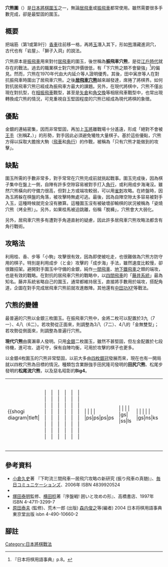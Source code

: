{{Shogi diagram|tright|
|  |  |  |  |  |  |  |  |  
|  |  |  |  |  |  |  |  |  
|  |  |  |  |  |  |  |  |  
|  |  |  |  |  |  |  |  |  
|  |  |  |  |  |  |  |  |  
|  |  |  |  |  |  |  |  |  
|  |  |  |  |  |ps|ps|ps|ps
|  |  |  |  |  |  |gs|ss|ls
|  |  |  |  |  |  |gs|ns|ks
|典型的振飛車穴熊}}
{{Shogi diagram|tright|
|lg|ng|  |  |  |  |  |ng|lg
|  |kg|gg|  |  |rg|  |  |  
|  |sg|  |gg|  |sg|bg|pg|pg
|pg|pg|pg|pg|pg|pg|pg|  |  
|  |  |  |  |  |  |  |ps|  
|  |  |ps|ss|ps|  |ps|  |  
|ps|ps|  |ps|  |ps|  |  |ps
|ls|ss|gs|bs|  |  |  |rs|  
|ks|ns|gs|  |  |  |  |ns|ls
|居飛車穴熊一例}}
'''穴熊圍'''（{{Lang|ja|穴熊囲い、あなぐまがこい}}）是[[日本將棋|日本將棋]][[圍玉|圍玉]]之一，無論[[居飛車|居飛車]]或[[振飛車|振飛車]]都常使用。雖然需要很多手數完成，卻是最堅固的圍玉。

== 概要 ==
把端筋（第1或第9行）[[香車|香車]]往前移一格，再將[[玉将|玉]]潛入其下，形如[[熊|熊]]潛藏進洞穴，古代也有「岩屋」、「獅子入洞」的說法。

穴熊原本是[[振飛車|振飛車]]用來對付[[居飛車|居飛車]]的圍玉，後世稱為'''振飛車穴熊'''，是從[[江戶時代|江戶時代]]就存在的戰法。過去的職業棋士對穴熊評價很低，有「下穴熊之類不會變強」<ref>『日本将棋用語事典』p.8。</ref>的偏見。然而，穴熊在1970年代由大内延介等人證明優秀。其後，田中寅彦等人在對抗振飛車時圍出了居飛車穴熊。之後'''[[居飛車穴熊|居飛車穴熊]]'''越來越發達，席捲了將棋界。如何對抗居飛車穴熊已經成為振飛車方最大的課題。另外，在現代將棋中，穴熊不僅出現在對抗型，在[[相振飛車|相振飛車]]戰型，甚至是[[矢倉|矢倉]]和[[角交換|角交換]]等相居飛車戰型中，也常出現轉換成穴熊的情況，可見重視自玉堅固程度的穴熊已經成為現代將棋的象徴。

== 優點 ==
金銀的連結密集，因而非常堅固，再加上[[玉將|玉將]]離戰場十分遙遠，形成「絕對不會被[[王手|王手]]（別稱'''Z'''，{{Lang|ja|ゼット}}）」的形勢，對手因此必須避免犧牲大量棋子。基於這些優點，穴熊方得以採取大膽捨大駒（[[飛車|飛車]]和[[角行|角行]]）的作戰，被稱為「只有穴熊才能做到的攻擊」。

== 缺點==
圍玉所需的手數非常多，對手常常在穴熊完成前就挑起戰事。圍玉完成後，因為棋子集中在盤上一側，自陣有許多空隙容易被對手打入[[角行|角行]]，或利用成步海淹沒。雖然穴熊橫向的守備力很高，但對上方或端攻較弱，可以用[[雀刺|雀刺]]攻略。在終盤時，因為玉將躲在棋盤的角落，被攻擊時無處可逃。最後，因為自陣空隙太多容易被對手入玉，這種時候就完全沒有勝算。這種圍玉沒有被破壞卻輸棋的狀況被稱為「姿燒穴熊（烤全熊）」。另外，如果桂馬被迫跳離，俗稱「脫褲」，穴熊會大大弱化{{sfn|週刊将棋|2004|p=66}}。

另外，居飛車穴熊多有遭對手角道直射的疑慮，因此許多居飛車穴熊攻略法都含有角行戰術。

== 攻略法 ==
利用桂、香、步等「小駒」攻擊很有效，因為即使被吃走，也很難做為穴熊方防守用的棋子。特別是利用成步（と金）攻擊的「成步海」手法，雖然速度比較慢，卻很難招架。避開對手圍玉中守備的金銀，純作[[一間飛車|一間飛車]]、[[地下鐵飛車|地下鐵飛車]]之類的端攻，也是有效的戰略。在對抗的居飛車穴熊的戰略中，以[[四間飛車|四間飛車]]的「[[藤井系統|藤井系統]]」最為知名。藤井系統省略自己的圍玉，通常都維持居玉，直接將手數用於端攻，搭配角道，企圖在對手完成居飛車穴熊前就攻進敵陣。其他還有[[中田功XP|中田功XP]]等戰法。

== 穴熊的變體 ==
最普遍的穴熊以金銀三枚圍玉。在振飛車穴熊中，金將二枚可以配置於3九（7一）、4八（6二）。若攻勢從正面來，則調整為3八（7二）、4八的「金無雙型」；若攻勢從側面來，則調整為普遍行穴熊。

'''現代穴熊'''由廣瀨章人發明。只用[[金將|金]][[銀將|銀]]二枚圍玉，雖然不甚堅固，但左金配置於七段待機，進可攻、退可守，保有自陣均衡，可用於攻擊的棋子也更多。

以金銀4枚圍玉的穴熊非常堅固，以前大多由[[美濃圍#銀冠|四枚銀冠]]發展而來，現在也有一開局就以四枚穴熊為目標的情況。種類包含業餘強手田尻隆司發明的'''田尻穴熊'''、松尾步發明的'''松尾流穴熊'''，以及惡名昭彰的'''Big4'''。
{|
|-
|
{{shogi diagram|tleft|
|  |  |  |  |  |  |  |  |  
|  |  |  |  |  |  |  |  |  
|  |  |  |  |  |  |  |  |  
|  |  |  |  |  |  |  |  |  
|  |  |  |  |  |  |  |  |  
|  |  |  |  |  |  |  |  |  
|  |  |  |  |  |ps|ps|ps|ps
|  |  |  |  |  |gs|  |ss|ls
|  |  |  |  |  |  |gs|ns|ks
|振飛車穴熊（3九金、4八金）}}
|
{{shogi diagram|tleft|
|  |  |  |  |  |  |  |  |  
|  |  |  |  |  |  |  |  |  
|  |  |  |  |  |  |  |  |  
|  |  |  |  |  |  |  |  |  
|  |  |  |  |  |  |  |  |  
|  |  |ps|ps|  |ps|ps|  |  
|ps|ps|bs|ss|ps|gs|  |ps|ps
|  |  |  |rs|  |  |  |ss|ls
|ls|ns|  |  |  |  |gs|ns|ks
|現代穴熊陣形}}
|
{{Shogi diagram|tleft|
|  |  |  |  |  |  |  |  |  
|  |  |  |  |  |  |  |  |  
|  |  |  |  |  |  |  |  |  
|  |  |  |  |  |  |  |  |  
|  |  |  |  |  |  |  |  |  
|  |  |ps|  |  |  |  |  |  
|ps|ps|bs|ps|  |  |  |  |  
|ls|ss|ss|  |  |  |  |  |  
|ks|ns|gs|gs|  |  |  |  |  
|田尻穴熊}}
|
{{Shogi diagram|tleft|
|  |  |  |  |  |  |  |  |  
|  |  |  |  |  |  |  |  |  
|  |  |  |  |  |  |  |  |  
|  |  |  |  |  |  |  |  |  
|  |  |  |  |  |  |  |  |  
|  |  |ps|ps|  |  |  |  |  
|ps|ps|  |gs|  |  |  |  |  
|ls|ss|gs|  |  |  |  |  |  
|ks|ns|ss|  |  |  |  |  |  
|松尾流穴熊}}
|
{{Shogi diagram|tleft|
|  |  |  |  |  |  |  |  |  
|  |  |  |  |  |  |  |  |  
|  |  |  |  |  |  |  |  |  
|  |  |  |  |  |  |  |  |  
|  |  |  |  |  |  |  |  |  
|  |ps|ps|  |  |  |  |  |  
|ps|ss|ss|ps|  |  |  |  |  
|ls|gs|gs|  |  |  |  |  |  
|ks|ns|  |  |  |  |  |  |  
|Big4}}
|}

== 參考資料 ==
* [[小倉久史|小倉久史]]著 『下町流三間飛車―居飛穴攻略の新研究 (振り飛車の真髄)』、[[毎日コミュニケーションズ|毎日コミュニケーションズ]]、2006年 ISBN 4839920524
* {{Citation |editor=週刊将棋| title = 役に立つ将棋の格言99 | year = 2004 | publisher = [[毎日コミュニケーションズ|毎日コミュニケーションズ]]}}
* [[塚田泰明|塚田泰明]]監修、[[横田稔|横田稔]]著『序盤戦! 囲いと攻めの形』、高橋書店、1997年 ISBN 4-4711-3299-7
* [[原田泰夫|原田泰夫]] (監修)、荒木一郎 (出版) [[森内俊之|森内俊之]]等(編者)  2004   日本将棋用語事典  東京堂出版  isbn  4-490-10660-2

== 腳註 ==
{{Reflist}}

{{DEFAULTSORT:Anaguma Gakoi}}
[[Category:日本將棋戰法|Category:日本將棋戰法]]